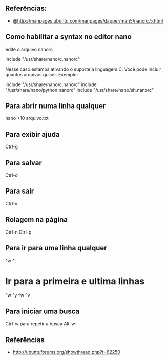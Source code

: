 ==Referências:== 
* [[@http://manpages.ubuntu.com/manpages/dapper/man5/nanorc.5.html]]

==Como habilitar a syntax no editor nano== 
edite o arquivo nanorc

include "/usr/share/nano/c.nanorc"

Nesse caso estamos ativando o suporte a linguagem C. Você pode incluir quantos arquivos quiser. Exemplo:

include "/usr/share/nano/c.nanorc"
include "/usr/share/nano/python.nanorc"
include "/usr/share/nano/sh.nanorc"

==Para abrir numa linha qualquer== 

nano +10 arquivo.txt

==Para exibir ajuda== 

Ctrl-g

==Para salvar== 

Ctrl-o

==Para sair== 

Ctrl-x

==Rolagem na página== 

Ctrl-n
Ctrl-p

==Para ir para uma linha qualquer== 


^w ^t

=Ir para a primeira e ultima linhas= 


^w ^y
^w ^v


==Para iniciar uma busca== 

Ctrl-w  para repetir a busca Alt-w

==Referências== 
* http://ubuntuforums.org/showthread.php?t=62250